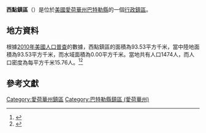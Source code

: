 {{noteTA
|G1=USState
|G2=地名
|G3=Unit
}}
{{Infobox settlement
|official_name            = 西點鎮區
|native_name = West Point Township
|settlement_type          = [[行政鎮區|行政鎮區]]
|image_skyline            = 
|imagesize                = 
|image_map                = Map highlighting West Point Township, Butler County, Iowa.svg
|mapsize                  = 250px
|pushpin_map  =USA Iowa
|pushpin_label = 西點鎮區
|pushpin_label_position   = top
|pushpin_map_caption      = 西點鎮區在愛荷華州的位置
|subdivision_type         = [[世界政區索引|國家]]
|subdivision_type1        = [[美国州份|州份]]
|subdivision_type2        = [[愛荷華州行政区划|縣]]
|subdivision_name         = [[美国|美国]]
|subdivision_name1        = [[愛荷華州|愛荷華州]]
|subdivision_name2        = [[巴特勒縣_(愛荷華州)|巴特勒縣]]
|elevation_ft             = 1007
|elevation_m              = 307
|timezone                 = [[北美中部時區|北美中部時區]]
|area_total_km2           = 93.53
|area_land_km2            = 93.53
|area_water_km2           = 0.00
|area_total_sq_mi         = 
|area_land_sq_mi          = 
|area_water_sq_mi         = 
|population_as_of         = [[2010年美國人口普查|2010]]
|population_footnotes     = 
|population_total         = 1474
|population_density_km2   = auto
|population_density_sq_mi = auto
|utc_offset               = -6
|coordinates              = {{coord|42|46|16|N|92|50|57|W|type:city_region:US-AL_source:GNS-enwiki|display=inline,title}}
| coor_pinpoint           = 
| coordinates_footnotes   = 
|timezone_DST             = CDT
|utc_offset_DST           = -5
|postal_code_type         = [[美國郵區編號|郵區編號]]
|postal_code              = 
|area_code                = {{link-en|电话区号319|Area code 319|319}}
|blank_name = [[地名信息系统|GNIS ID]]
|blank_info = 468985
}}
'''西點鎮區'''（{{lang-en|West Point Township}}）是位於[[美國|美國]][[愛荷華州|愛荷華州]][[巴特勒縣_(愛荷華州)|巴特勒縣]]的一個[[行政鎮區|行政鎮區]]。

== 地方資料 ==
根據[[2010年美國人口普查|2010年美國人口普查]]的數據，西點鎮區的面積為93.53平方千米，當中陸地面積為93.53平方千米，而水域面積為0.00平方千米。當地共有人口1474人，而人口密度為每平方千米15.76人。<ref name="GR8">{{cite web|url=http://factfinder2.census.gov|publisher=[[美国人口调查局|美国人口调查局]]|accessdate=2011-05-14|title=American FactFinder|archive-date=2013-09-11|archive-url=https://web.archive.org/web/20130911234518/http://factfinder2.census.gov/|dead-url=no}}</ref><ref>{{cite web|url=https://www.citypopulation.de/en/usa/iowa/admin/|title=USA: Iowa (Counties and Townships) - City Population}}</ref>

== 參考文獻 ==
{{reflist}}

{{巴特勒縣 (愛荷華州)}}

{{DEFAULTSORT:West Point Township}}
[[Category:愛荷華州鎮區|Category:愛荷華州鎮區]]
[[Category:巴特勒縣鎮區_(愛荷華州)|Category:巴特勒縣鎮區 (愛荷華州)]]

{{Iowa-geo-stub}}
